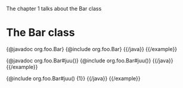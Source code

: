 The chapter 1 talks about the Bar class

= The Bar class =

{{example title="The full Bar class with its javadoc"}}
{{java}}
{@javadoc org.foo.Bar}
{@include org.foo.Bar}
{{/java}}
{{/example}}

{{example title="The Bar juu method"}}
{{java}}
{@javadoc org.foo.Bar#juu()}
{@include org.foo.Bar#juu()}
{{/java}}
{{/example}}

{{example title="The Bar juu method excerpt"}}
{{java}}
{@include org.foo.Bar#juu() {1}}
{{/java}}
{{/example}}

